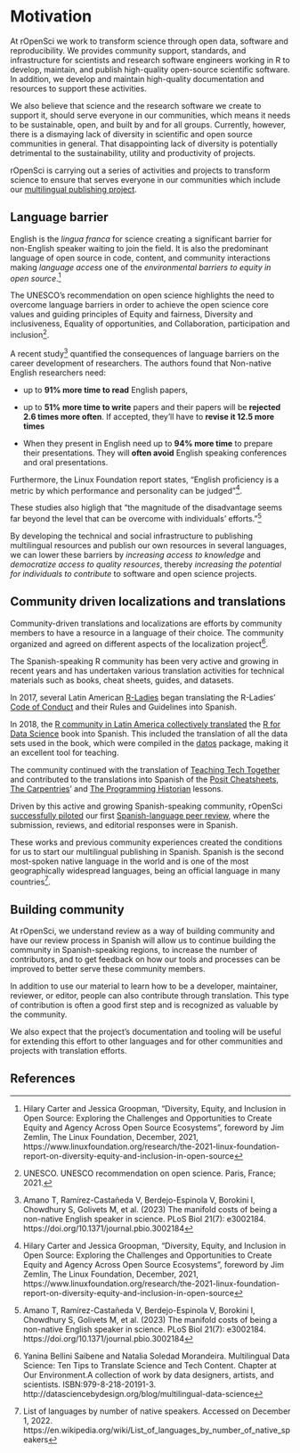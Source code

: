 # Motivation

At rOpenSci we work to transform science through open data, software and reproducibility. 
We provides community support, standards, and infrastructure for scientists and research software engineers working in R to develop, maintain, and publish high-quality open-source scientific software. 
In addition, we develop and maintain high-quality documentation and resources to support these activities.

We also believe that science and the research software we create to support it, should serve everyone in our communities, which means it
needs to be sustainable, open, and built by and for all groups.
Currently, however, there is a dismaying lack of diversity in scientific and open source communities in general.
That disappointing lack of diversity is potentially detrimental to the sustainability, utility and productivity of projects.

rOpenSci is carrying out a series of activities and projects to transform science to ensure that serves everyone in our communities which include our [multilingual publishing project](https://ropensci.org/multilingual-publishing/).

## Language barrier

English is the *lingua franca* for science creating a significant barrier for non-English speaker waiting to join the field. 
It is also the predominant language of open source in code, content, and community interactions making *language access* one of the *environmental barriers to equity in open source*.[^motivation-1]

[^motivation-1]: Hilary Carter and Jessica Groopman, "Diversity, Equity,
    and Inclusion in Open Source: Exploring the Challenges and
    Opportunities to Create Equity and Agency Across Open Source
    Ecosystems", foreword by Jim Zemlin, The Linux Foundation, December,
    2021,
    https://www.linuxfoundation.org/research/the-2021-linux-foundation-report-on-diversity-equity-and-inclusion-in-open-source

The UNESCO's recommendation on open science highlights the need to overcome language barriers in order to achieve the open science core values and guiding principles of Equity and fairness, Diversity and inclusiveness, Equality of opportunities, and Collaboration, participation and inclusion[^motivation-2].

[^motivation-2]: UNESCO. UNESCO recommendation on open science. Paris,
    France; 2021.

A recent study[^motivation-3] quantified the consequences of language barriers on the career development of researchers. 
The authors found that Non-native English researchers need:

[^motivation-3]: Amano T, Ramírez-Castañeda V, Berdejo-Espinola V,
    Borokini I, Chowdhury S, Golivets M, et al. (2023) The manifold
    costs of being a non-native English speaker in science. PLoS Biol
    21(7): e3002184. https://doi.org/10.1371/journal.pbio.3002184

-   up to **91% more time to read** English papers,

-   up to **51% more time to write** papers and their papers will be **rejected 2.6 times more often**. If accepted, they'll have to **revise it 12.5 more times**

-   When they present in English need up to **94% more time** to prepare their presentations. They will **often avoid** English speaking conferences and oral presentations.

Furthermore, the Linux Foundation report states, "English proficiency is a metric by which performance and personality can be judged"[^motivation-1].

These studies also higligh that "the magnitude of the disadvantage seems far beyond the level that can be overcome with individuals'
efforts."[^motivation-3]

By developing the technical and social infrastructure to publishing multilingual resources and publish our own resources in several languages, we can lower these barriers by *increasing access to knowledge* and *democratize access to quality resources*, thereby *increasing the potential for individuals to contribute* to software and open science projects.

## Community driven localizations and translations

Community-driven translations and localizations are efforts by community members to have a resource in a language of their choice. 
The community organized and agreed on different aspects of the localization project[^motivation-4].

[^motivation-4]: Yanina Bellini Saibene and Natalia Soledad Morandeira.
    Multilingual Data Science: Ten Tips to Translate Science and Tech
    Content. Chapter at Our Environment.A collection of work by data
    designers, artists, and scientists. ISBN:979-8-218-20191-3.
    http://datasciencebydesign.org/blog/multilingual-data-science

The Spanish-speaking R community has been very active and growing in recent years and has undertaken various translation activities for technical materials such as books, cheat sheets, guides, and datasets.

In 2017, several Latin American [R-Ladies](https://www.rladies.org/) began translating the R-Ladies' [Code of Conduct](https://github.com/rladies/.github/blob/master/CODE_OF_CONDUCT.md) and their Rules and Guidelines into Spanish.

In 2018, the [R community in Latin America collectively translated](https://youtu.be/kuHjpdgkSxg) the [R for Data Science](https://es.r4ds.hadley.nz/) book into Spanish. 
This included the translation of all the data sets used in the book, which were compiled in the [datos](https://github.com/cienciadedatos/datos) package, making it an excellent tool for teaching.

The community continued with the translation of [Teaching Tech Together](https://teachtogether.tech/es/index.html) and contributed to the translations into Spanish of the [Posit Cheatsheets](https://posit.co/resources/cheatsheets/?type=translations/#translation-12), [The Carpentries](https://software-carpentry.org/lessons/)' and [The Programming Historian](https://programminghistorian.org/es/) lessons.

Driven by this active and growing Spanish-speaking community, rOpenSci [successfully piloted](https://ropensci.org/blog/2021/07/27/censo2017/) our first [Spanish-language peer review](https://ropensci.org/commcalls/2019-06-28/), where the submission, reviews, and editorial responses were in Spanish.

These works and previous community experiences created the conditions for us to start our multilingual publishing in Spanish. 
Spanish is the second most-spoken native language in the world and is one of the most geographically widespread languages, being an official language in many countries[^motivation-5].

[^motivation-5]: List of languages by number of native speakers.
    Accessed on December 1, 2022.
    https://en.wikipedia.org/wiki/List_of_languages_by_number_of_native_speakers

## Building community

At rOpenSci, we understand review as a way of building community and have our review process in Spanish will allow us to continue building the community in Spanish-speaking regions, to increase the number of contributors, and to get feedback on how our tools and processes can be improved to better serve these community members.

In addition to use our material to learn how to be a developer, maintainer, reviewer, or editor, people can also contribute through translation. 
This type of contribution is often a good first step and is recognized as valuable by the community.

We also expect that the project's documentation and tooling will be useful for extending this effort to other languages and for other communities and projects with translation efforts.

## References
